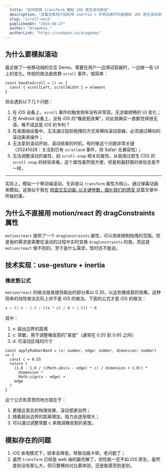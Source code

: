 ```yaml
---
  title: "如何依靠 transform 模拟 iOS 原生滚动体验"
  description: "这篇文章将介绍利用 inertia + 手势动画尽可能模拟 iOS 原生滚动体验的方法，以及这样做的原因。"
  slug: "scroll-mock"
  publishedAt: "2024-08-27"
  author: "Aragakey."
  authorLink: "https://codepen.io/aragakey"
---
```



## 为什么要模拟滚动

最近做了一些移动端的交互 Demo，需要在用户一边滑动容器时，一边做一些 UI 上的变化。传统的做法是依靠 `scroll` 事件，很简单：

```tsx
const handleScroll = () => {
  const { scrollLeft, scrollWidth } = element
}
```

但会遇到以下几个问题：

1. 在 iOS 设备上，`scroll` 事件的触发频率没有非常高，无法做顺畅的 UI 变化；
2. 在 Android 设备上，没有 iOS 的“橡皮筋效果”，对此我确实一直都觉得很无语，难不成这是 iOS 的专利？
3. 在桌面端设备中，无法通过鼠标拖拽的方式来横向滚动容器，必须通过横向的滚动条来操作；
4. 无法拿到滚动开始、滚动结束的时机。有时候这个问题非常关键（20241028：关注到已有 `scrollend` 事件，但 Safari 无兼容性）；
5. 无法调整滚动的属性，如 `scroll-snap` 相关的属性。从我用过原生 CSS 的 `scroll-snap` 的经验来看，这个属性虽然很方便，但是和最舒服的体验总是不一样。

---

实际上，模拟一个移动端滚动，无非是以 `transform` 属性为核心，通过弹簧动画来模拟。这类似于我在 [转盘交互动画: 以关键参数，细化我们的感受
](https://wxad.design/abc/carousel) 这篇文章中所做的事。

## 为什么不直接用 motion/react 的 dragConstraints 属性

`motion/react` 提供了一个 `dragConstraints` 属性，可以用来限制拖拽的范围。但是我的需求是需要在滚动的过程中实时变换 `dragConstraints` 的值，而这是 `motion/react` 做不到的。至于是什么需求，暂时还不能说。

## 技术实现：use-gesture + inertia

<ScrollMockBase />

### 橡皮筋公式

`motion/react` 的做法是直接将超出的部分乘以 0.35，以达到橡皮筋的效果。这种简单的线性做法实际上并不是 iOS 的做法。下面的公式才是 iOS 的做法：

```jsx
x = (1.0 - 1.0 / ((x * c) / d + 1.0)) * d
```

其中：

1. x: 超出边界的距离
2. c: 常数，用于调整橡皮筋的"紧度"（通常在 0.55 到 0.85 之间）
3. d: 可滚动区域的尺寸

```tsx
const applyRubberBand = (x: number, edge: number, dimension: number) => {
  const c = 0.55
  return (
    (1.0 - 1.0 / ((Math.abs(x - edge) * c) / dimension + 1.0)) *
      dimension *
      Math.sign(x - edge) +
    edge
  )
}
```

这个公式有意思的地方就在于：

1. 更接近真实的物理效果，滚动感更自然；
2. 随着超出边界的距离增加，阻力会逐渐增大；
3. 可以通过调整常数 c 来微调橡皮筋的紧度。

## 模拟存在的问题

1. iOS 省电模式下，帧率会降低，导致动画卡顿，老问题了；
2. 虽然 `transform` 已经是 web 端的最优解了，但性能一定不如 iOS 原生。虽然差别没有那么大，但只要横向对比着体验，还是能感受到差别。
